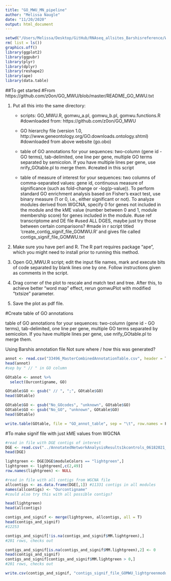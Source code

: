 ```yaml
---
title: "GO_MWU_MN_pipeline"
author: "Melissa Naugle"
date: "11/20/2020"
output: html_document
---
```



```r
setwd("/Users/Melissa/Desktop/GitHub/RNAseq_allsites_Barshisreference/WGCNA/Heats_thermotol_vatialowpoll_06_18_2021/GO_MWU/")
rm( list = ls())
graphics.off()
library(ggplot2)
library(ggpubr)
library(plyr)
library(dplyr)
library(reshape2)
library(ape)
library(data.table)
```

##To get started
#From https://github.com/z0on/GO_MWU/blob/master/README_GO_MWU.txt

1. Put all this into the same directory:
	- scripts: GO_MWU.R, gomwu_a.pl, gomwu_b.pl, gomwu.functions.R
	#downloaded from: https://github.com/z0on/GO_MWU
	
	- GO hierarchy file 
		(version 1.0, http://www.geneontology.org/GO.downloads.ontology.shtml)
		#downloaded from above website (go.obo)
		
	- table of GO annotations for your sequences: two-column (gene id - GO terms), 
		tab-delimited, one line per gene, multiple GO terms separated by semicolon. 
		If you have multiple lines per gene, use nrify_GOtable.pl to merge them.
		#created in this script
		
	- table of measure of interest for your sequences: two columns of comma-separated 
		values: gene id, continuous measure of significance (such as fold-change or 
		-log(p-value)). To perform standard GO enrichment analysis based on Fisher's 
		exact test, use binary measure (1 or 0, i.e., either significant or not). 
		To analyze modules derived from WGCNA, specify 0 for genes not included in the     module and the kME value (number between 0 and 1, module membership score) for     genes included in the module.
		#use ref transcriptome and DE file 
		#used ALL DGES, maybe just try those between certain comparisons?
		#made in r script titled 'create_contig_signif_file_GOMWU.R' and gives file called contigs_signif_file_GOMWU.txt
		

2. Make sure you have perl and R. The R part requires package "ape", which 
you might need to install prior to running this method.

3. Open GO_MWU.R script; edit the input file names, mark and execute bits of code
separated by blank lines one by one. Follow instructions given as comments in the script.

4. Drag corner of the plot to rescale and match text and tree. After this, to
achieve better "word map" effect, rerun gomwuPlot with modified "txtsize" parameter.

5. Save the plot as pdf file.


#Create table of GO annotations

table of GO annotations for your sequences: two-column (gene id - GO terms), 
		tab-delimited, one line per gene, multiple GO terms separated by semicolon. 
		If you have multiple lines per gene, use nrify_GOtable.pl to merge them.
		
Using Barshis annotation file
Not sure where / how this was generated?

```r
annot <- read.csv("33496_MasterCombinedAnnotationTable.csv", header = T)
head(annot)
#sep by " // " in GO column

GOtable <- annot %>%
  select(Ourcontigname, GO)

GOtable$GO <- gsub(" // ", ";", GOtable$GO)
head(GOtable)

GOtable$GO <- gsub("No_GOcodes", "unknown", GOtable$GO)
GOtable$GO <- gsub("No_GO", "unknown", GOtable$GO)
head(GOtable)

write.table(GOtable, file = "GO_annot_table", sep = "\t", row.names = F, quote = F)
```


#To make signif file with just kME values from WGCNA

```r

#read in file with DGE contigs of interest 
DGE <- read.csv("../AnnotatedNetworkAnalysisResults1kcontrols_06182021_lightgreen.csv", header = T)
head(DGE)

lightgreen <- DGE[DGE$moduleColors == "lightgreen",]
lightgreen <- lightgreen[,c(2,49)]
row.names(lightgreen) <- NULL

#read in file with all contigs from WGCNA file
allcontigs <- as.data.frame(DGE[,1]) #11331 contigs in all modules 
names(allcontigs) <- "Ourcontigname"
#could also try this with all possible contigs?

head(lightgreen)
head(allcontigs)

contigs_and_signif <- merge(lightgreen, allcontigs, all = T)
head(contigs_and_signif)
#12253

contigs_and_signif[!is.na(contigs_and_signif$MM.lightgreen),]
#201 rows, checks out 

contigs_and_signif[is.na(contigs_and_signif$MM.lightgreen),2] <- 0
head(contigs_and_signif)
contigs_and_signif[contigs_and_signif$MM.lightgreen > 0,]
#201 rows, checks out 

write.csv(contigs_and_signif, "contigs_signif_file_GOMWU_lightgreenmodule_WGNCA_heatsonly.csv", row.names = F, quote = F)
```







